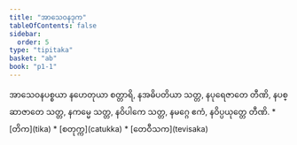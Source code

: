 ```yaml
---
title: "အာသေဝနဒုက"
tableOfContents: false
sidebar:
  order: 5
type: "tipitaka"
basket: "ab"
book: "p1-1"
---
```



<DynamicBreadcrumb />

<Division number="170" book="p1-1" e="ch" v="36" p="52">

<Paragraph number="599" book="p1-1">
အာသေဝနပစ္စယာ နဟေတုယာ စတ္တာရိ, နအဓိပတိယာ သတ္တ, နပုရေဇာတေ တီဏိ, နပစ္ဆာဇာတေ သတ္တ, နကမ္မေ သတ္တ, နဝိပါကေ သတ္တ, နမဂ္ဂေ ဧကံ, နဝိပ္ပယုတ္တေ တီဏိ.

</Paragraph>
</Division>

<TableOfContents book="p1-1">
* [တိက](tika)
* [စတုက္က](catukka)
* [တေဝီသက](tevisaka)
</TableOfContents>